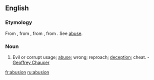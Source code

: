 ==English==

===Etymology===
From {{etyl|ang|en}} {{term|abusion|lang=ang}}, from  {{etyl|fro|en}} {{term|abusion|lang=fro}}, from {{etyl|la|en}} {{term|abusio|abūsiō|lang=la|abuse, misuse}}, from {{term|abutor|abūtor|misuse|lang=la}}. See [[abuse#Etymology 2|abuse]].

===Noun===
{{en-noun}}

# Evil or corrupt usage; [[abuse]]; wrong; reproach; [[deception]]; cheat. - [[w:Geoffrey Chaucer|Geoffrey Chaucer]]

[[fr:abusion]]
[[ru:abusion]]